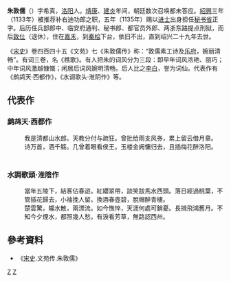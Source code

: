 '''朱敦儒'''（{{bd|1081年||1159年|catIdx=z}}）字希真，[[洛阳|洛阳]]人。[[靖康|靖康]]、[[建炎|建炎]]年间，朝廷数次召唤都未答应。[[紹興_(南宋)|紹興]]三年（1133年）被推荐补右迪功郎之职，五年（1135年）赐以[[进士|进士]]出身担任[[秘书省|秘书省]]正字。后历任兵部郎中、临安府通判、秘书郎、都官员外郎、两浙东路提点刑狱，而后[[致仕|致仕]]（退休），住在[[嘉禾|嘉禾]]，到[[秦桧|秦桧]]下台，依旧不出，直到绍兴二十九年去世。

《[[宋史|宋史]]》卷四百四十五《文苑》七《朱敦儒传》称：“敦儒素工诗及[[乐府|乐府]]，婉丽清畅”。有词三卷，名《樵歌》。有人把朱的词风分为三段：即早年词风浓艳、丽巧；中年词风激越慷慨；闲居后词风婉明清畅。后人比之[[李白|李白]]，誉为词仙。代表作有《鹧鸪天·西都作》，《水调歌头·淮阴作》等。

==代表作==

===鹧鸪天·西都作===
:我是清都山水郎。天教分付与疏狂。曾批给雨支风券，累上留云借月章。
:诗万首，酒千觞。几曾着眼看侯王。玉楼金阙慵归去，且插梅花醉洛阳。 　

===水調歌頭·淮陰作===
:當年五陵下，結客佔春遊。紅纓翠帶，談笑跋馬水西頭。落日經過桃葉，不管插花歸去，小袖挽人留。換酒春壺碧，脫帽醉青樓。
:楚雲驚，隴水散，兩漂流。如今憔悴，天涯何處可銷憂。長揖飛鴻舊月。不知今夕煙水，都照幾人愁。有淚看芳草，無路認西州。

==參考資料==
*《[[宋史|宋史]].文苑传.朱敦儒》

[[Category:宋朝政治人物|Z]]
[[Category:宋朝词人|Z]]